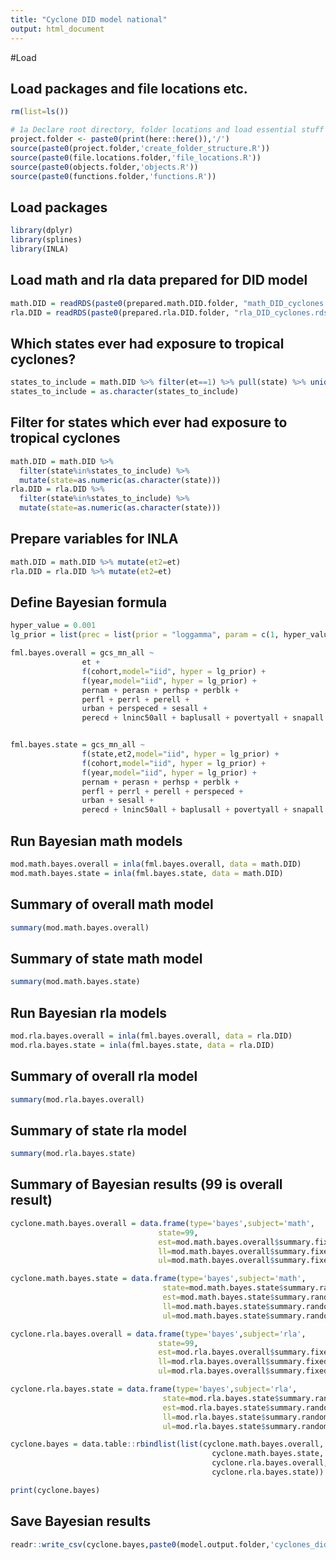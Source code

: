 ```yaml
---
title: "Cyclone DID model national"
output: html_document
---
```


#Load

## Load packages and file locations etc.
```r
rm(list=ls())

# 1a Declare root directory, folder locations and load essential stuff
project.folder <- paste0(print(here::here()),'/')
source(paste0(project.folder,'create_folder_structure.R'))
source(paste0(file.locations.folder,'file_locations.R'))
source(paste0(objects.folder,'objects.R'))
source(paste0(functions.folder,'functions.R'))
```

## Load packages
```r
library(dplyr)
library(splines)
library(INLA)
```

## Load math and rla data prepared for DID model
```r
math.DID = readRDS(paste0(prepared.math.DID.folder, "math_DID_cyclones.rds")) %>% mutate(year=as.factor(year), state=as.factor(state))
rla.DID = readRDS(paste0(prepared.rla.DID.folder, "rla_DID_cyclones.rds")) %>% mutate(year=as.factor(year), state=as.factor(state))
```

## Which states ever had exposure to tropical cyclones?
```r
states_to_include = math.DID %>% filter(et==1) %>% pull(state) %>% unique()
states_to_include = as.character(states_to_include)
```

## Filter for states which ever had exposure to tropical cyclones
```r
math.DID = math.DID %>% 
  filter(state%in%states_to_include) %>% 
  mutate(state=as.numeric(as.character(state)))
rla.DID = rla.DID %>% 
  filter(state%in%states_to_include) %>% 
  mutate(state=as.numeric(as.character(state)))
```

## Prepare variables for INLA
```r
math.DID = math.DID %>% mutate(et2=et)
rla.DID = rla.DID %>% mutate(et2=et)
```

## Define Bayesian formula
```r
hyper_value = 0.001
lg_prior = list(prec = list(prior = "loggamma", param = c(1, hyper_value)))

fml.bayes.overall = gcs_mn_all ~ 
                et +
                f(cohort,model="iid", hyper = lg_prior) +
                f(year,model="iid", hyper = lg_prior) +
                pernam + perasn + perhsp + perblk + 
                perfl + perrl + perell + 
                urban + perspeced + sesall + 
                perecd + lninc50all + baplusall + povertyall + snapall + single_momall


fml.bayes.state = gcs_mn_all ~ 
                f(state,et2,model="iid", hyper = lg_prior) +
                f(cohort,model="iid", hyper = lg_prior) +
                f(year,model="iid", hyper = lg_prior) +
                pernam + perasn + perhsp + perblk + 
                perfl + perrl + perell + perspeced +
                urban + sesall + 
                perecd + lninc50all + baplusall + povertyall + snapall + single_momall
```

## Run Bayesian math models
```r
mod.math.bayes.overall = inla(fml.bayes.overall, data = math.DID)
mod.math.bayes.state = inla(fml.bayes.state, data = math.DID)
```

## Summary of overall math model
```r
summary(mod.math.bayes.overall)
```

## Summary of state math model
```r
summary(mod.math.bayes.state)
```

## Run Bayesian rla models
```r
mod.rla.bayes.overall = inla(fml.bayes.overall, data = rla.DID)
mod.rla.bayes.state = inla(fml.bayes.state, data = rla.DID)
```

## Summary of overall rla model
```r
summary(mod.rla.bayes.overall)
```

## Summary of state rla model
```r
summary(mod.rla.bayes.state)
```

## Summary of Bayesian results (99 is overall result)
```r
cyclone.math.bayes.overall = data.frame(type='bayes',subject='math',
                                 state=99,
                                 est=mod.math.bayes.overall$summary.fixed['et',]$mean,
                                 ll=mod.math.bayes.overall$summary.fixed['et',]$`0.025quant`,
                                 ul=mod.math.bayes.overall$summary.fixed['et',]$`0.975quant`)

cyclone.math.bayes.state = data.frame(type='bayes',subject='math',
                                  state=mod.math.bayes.state$summary.random$state$ID,
                                  est=mod.math.bayes.state$summary.random$state$mean,
                                  ll=mod.math.bayes.state$summary.random$state$`0.025quant`,
                                  ul=mod.math.bayes.state$summary.random$state$`0.975quant`)

cyclone.rla.bayes.overall = data.frame(type='bayes',subject='rla',
                                 state=99,
                                 est=mod.rla.bayes.overall$summary.fixed['et',]$mean,
                                 ll=mod.rla.bayes.overall$summary.fixed['et',]$`0.025quant`,
                                 ul=mod.rla.bayes.overall$summary.fixed['et',]$`0.975quant`)

cyclone.rla.bayes.state = data.frame(type='bayes',subject='rla',
                                  state=mod.rla.bayes.state$summary.random$state$ID,
                                  est=mod.rla.bayes.state$summary.random$state$mean,
                                  ll=mod.rla.bayes.state$summary.random$state$`0.025quant`,
                                  ul=mod.rla.bayes.state$summary.random$state$`0.975quant`)

cyclone.bayes = data.table::rbindlist(list(cyclone.math.bayes.overall,
                                             cyclone.math.bayes.state,
                                             cyclone.rla.bayes.overall,
                                             cyclone.rla.bayes.state))

print(cyclone.bayes)
```

## Save Bayesian results
```r
readr::write_csv(cyclone.bayes,paste0(model.output.folder,'cyclones_did_national.csv'))
```